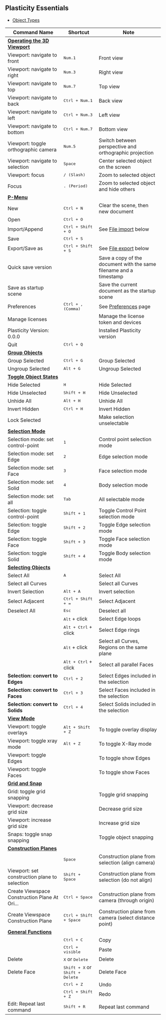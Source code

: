 ## Plasticity Essentials

- [Object Types](./plasticity-essentials/object-types)

| Command Name                                                                       | Shortcut                                          | Note                                                               |
| ---------------------------------------------------------------------------------- | ------------------------------------------------- | ------------------------------------------------------------------ |
| [**Operating the 3D Viewport**](./plasticity-essentials/operating-the-3d-viewport) |                                                   |                                                                    |
| Viewport: navigate to front                                                        | <kbd>Num.1</kbd>                                  | Front view                                                         |
| Viewport: navigate to right                                                        | <kbd>Num.3</kbd>                                  | Right view                                                         |
| Viewport: navigate to top                                                          | <kbd>Num.7</kbd>                                  | Top view                                                           |
| Viewport: navigate to back                                                         | <kbd>Ctrl + Num.1</kbd>                           | Back view                                                          |
| Viewport: navigate to left                                                         | <kbd>Ctrl + Num.3</kbd>                           | Left view                                                          |
| Viewport: navigate to bottom                                                       | <kbd>Ctrl + Num.7</kbd>                           | Bottom view                                                        |
| Viewport: toggle orthographic camera                                               | <kbd>Num.5</kbd>                                  | Switch between perspective and orthographic projection             |
| Viewport: navigate to selection                                                    | <kbd>Space</kbd>                                  | Center selected object on the screen                               |
| Viewport: focus                                                                    | <kbd>/ (Slash)</kbd>                              | Zoom to selected object                                            |
| Focus                                                                              | <kbd>. (Period)</kbd>                             | Zoom to selected object and hide others                            |
| [**P-Menu**](./plasticity-essentials/file-menu)                                    |                                                   |                                                                    |
| New                                                                                | <kbd>Ctrl + N</kbd>                               | Clear the scene, then new document                                 |
| Open                                                                               | <kbd>Ctrl + O</kbd>                               |                                                                    |
| Import/Append                                                                      | <kbd>Ctrl + Shift + O</kbd>                       | See [File import](#file-import) below                              |
| Save                                                                               | <kbd>Ctrl + S</kbd>                               |                                                                    |
| Export/Save as                                                                     | <kbd>Ctrl + Shift + S</kbd>                       | See [File export](#file-export) below                              |
| Quick save version                                                                 |                                                   | Save a copy of the document with the same filename and a timestamp |
| Save as startup scene                                                              |                                                   | Save the current document as the startup scene                     |
| Preferences                                                                        | <kbd>Ctrl + , (Comma)</kbd>                       | See [Preferences](./preferences) page                              |
| Manage licenses                                                                    |                                                   | Manage the license token and devices                               |
| Plasticity Version: 0.0.0                                                          |                                                   | Installed Plasticity version                                       |
| Quit                                                                               | <kbd>Ctrl + Q</kbd>                               |                                                                    |
| [**Group Objects**](./plasticity-essentials/group-objects)                                   |                                                   |                                                                    |
| Group Selected                                                                     | <kbd>Ctrl + G</kbd>                               | Group Selected                                                     |
| Ungroup Selected                                                                   | <kbd>Alt + G</kbd>                                | Ungroup Selected                                                   |
| [**Toggle Object States**](./plasticity-essentials/toggle-object-states)                                   |                                                   |                                                                    |
| Hide Selected                                                                      | <kbd>H</kbd>                                      | Hide Selected                                                      |
| Hide Unselected                                                                    | <kbd>Shift + H</kbd>                              | Hide Unselected                                                    |
| Unhide All                                                                         | <kbd>Alt + H</kbd>                                | Unhide All                                                         |
| Invert Hidden                                                                      | <kbd>Ctrl + H</kbd>                               | Invert Hidden                                                      |
| Lock Selected                                                                      |                                                   | Make selection unselectable                                        |
| [**Selection Mode**](./plasticity-essentials/selection-mode)                       |                                                   |                                                                    |
| Selection mode: set control-point                                                  | <kbd>1</kbd>                                      | Control point selection mode                                       |
| Selection mode: set Edge                                                           | <kbd>2</kbd>                                      | Edge selection mode                                                |
| Selection mode: set Face                                                           | <kbd>3</kbd>                                      | Face selection mode                                                |
| Selection mode: set Solid                                                          | <kbd>4</kbd>                                      | Body selection mode                                                |
| Selection mode: set all                                                            | <kbd>Tab</kbd>                                    | All selectable mode                                                |
| Selection: toggle control-point                                                    | <kbd>Shift + 1</kbd>                              | Toggle Control Point selection mode                                |
| Selection: toggle Edge                                                             | <kbd>Shift + 2</kbd>                              | Toggle Edge selection mode                                         |
| Selection: toggle Face                                                             | <kbd>Shift + 3</kbd>                              | Toggle Face selection mode                                         |
| Selection: toggle Solid                                                            | <kbd>Shift + 4</kbd>                              | Toggle Body selection mode                                         |
| [**Selecting Objects**](./plasticity-essentials/selecting-objects)                 |                                                   |                                                                    |
| Select All                                                                         | <kbd>A</kbd>                                      | Select All                                                         |
| Select all Curves                                                                  |                                                   | Select all Curves                                                  |
| Invert Selection                                                                   | <kbd>Alt + A</kbd>                                | Invert selection                                                   |
| Select Adjacent                                                                    | <kbd>Ctrl + Shift + =</kbd>                       | Select Adjacent                                                    |
| Deselect All                                                                       | <kbd>Esc</kbd>                                    | Deselect all                                                       |
|                                                                                    | <kbd>Alt</kbd> + click                            | Select Edge loops                                                  |
|                                                                                    | <kbd>Alt + Ctrl</kbd> + click                     | Select Edge rings                                                  |
|                                                                                    | <kbd>Alt</kbd> + click                            | Select all Curves, Regions on the same plane                       |
|                                                                                    | <kbd>Alt + Ctrl</kbd> + click                     | Select all parallel Faces                                          |
| **Selection: convert to Edges**                                                    | <kbd>Ctrl + 2</kbd>                               | Select Edges included in the selection                             |
| **Selection: convert to Faces**                                                    | <kbd>Ctrl + 3</kbd>                               | Select Faces included in the selection                             |
| **Selection: convert to Solids**                                                   | <kbd>Ctrl + 4</kbd>                               | Select Solids included in the selection                            |
| [**View Mode**](./plasticity-essentials/view-mode)                                 |                                                   |                                                                    |
| Viewport: toggle overlays                                                          | <kbd>Alt + Shift + Z</kbd>                        | To toggle overlay display                                          |
| Viewport: toggle xray mode                                                         | <kbd>Alt + Z</kbd>                                | To toggle X-Ray mode                                               |
| Viewport: toggle Edges                                                             |                                                   | To toggle show Edges                                               |
| Viewport: toggle Faces                                                             |                                                   | To toggle show Faces                                               |
| [**Grid and Snap**](./plasticity-essentials/grid-and-snap)                         |                                                   |                                                                    |
| Grid: toggle grid snapping                                                         |                                                   | Toggle grid snapping                                               |
| Viewport: decrease grid size                                                       |                                                   | Decrease grid size                                                 |
| Viewport: increase grid size                                                       |                                                   | Increase grid size                                                 |
| Snaps: toggle snap snapping                                                        |                                                   | Toggle object snapping                                             |
| [**Construction Planes**](./plasticity-essentials/construction-plane)              |                                                   |                                                                    |
|                                                                                    | <kbd>Space</kbd>                                  | Construction plane from selection (align camera)                   |
| Viewport: set construction plane to selection                                      | <kbd>Shift + Space</kbd>                          | Construction plane from selection (do not align)                   |
| Create Viewspace Construction Plane At Ori...                                      | <kbd>Ctrl + Space</kbd>                           | Construction plane from camera (through origin)                    |
| Create Viewspace Construction Plane                                                | <kbd>Ctrl + Shift + Space</kbd>                   | Construction plane from camera (select distance point)             |
| [**General Functions**](./plasticity-essentials/general)                           |                                                   |                                                                    |
|                                                                                    | <kbd>Ctrl + C</kbd>                               | Copy                                                               |
|                                                                                    | <kbd>Ctrl + visible</kbd>                         | Paste                                                              |
| Delete                                                                             | <kbd>X</kbd> or <kbd>Delete</kbd>                 | Delete                                                             |
| Delete Face                                                                        | <kbd>Shift + X</kbd> or <kbd>Shift + Delete</kbd> | Delete Face                                                        |
|                                                                                    | <kbd>Ctrl + Z</kbd>                               | Undo                                                               |
|                                                                                    | <kbd>Ctrl + Shift + Z</kbd>                       | Redo                                                               |
| Edit: Repeat last command                                                          | <kbd>Shift + R</kbd>                              | Repeat last command                                                |








